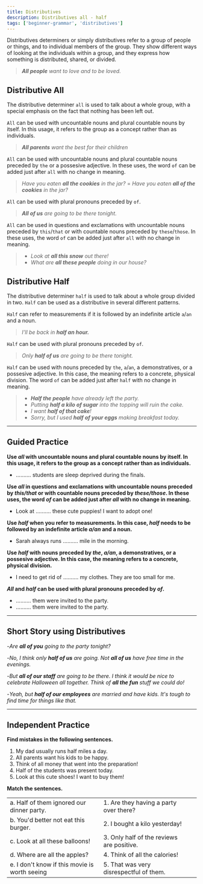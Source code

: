 ```yaml
---
title: Distributives
description: Distributives all - half
tags: ['beginner-grammar', 'distributives']
---
```



Distributives determiners or simply distributives refer to a group of people or things, and to individual members of the group. They show different ways of looking at the individuals within a group, and they express how something is distributed, shared, or divided.

> _**All people** want to love and to be loved._

## Distributive All

The distributive determiner `all` is used to talk about a whole group, with a special emphasis on the fact that nothing has been left out.

`All` can be used with uncountable nouns and plural countable nouns by itself. In this usage, it refers to the group as a concept rather than as individuals.

> _**All parents** want the best for their children_

`All` can be used with uncountable nouns and plural countable nouns preceded by `the` or a possesive adjective. In these uses, the word `of` can be added just after `all` with no change in meaning.

> _Have you eaten **all the cookies** in the jar?_ = _Have you eaten **all of the cookies** in the jar?_

`All` can be used with plural pronouns preceded by `of`.

> _**All of us** are going to be there tonight._

`All` can be used in questions and exclamations with uncountable nouns preceded by `this`/`that` or with countable nouns preceded by `these`/`those`. In these uses, the word `of` can be added just after `all` with no change in meaning.

> - _Look at **all this snow** out there!_
> - _What are **all these people** doing in our house?_

## Distributive Half

The distributive determiner `half` is used to talk about a whole group divided in two. `Half` can be used as a distributive in several different patterns.

`Half` can refer to measurements if it is followed by an indefinite article `a`/`an` and a noun.

> _I'll be back in **half an hour.**_

`Half` can be used with plural pronouns preceded by `of`.

> _Only **half of us** are going to be there tonight._

`Half` can be used with nouns preceded by `the`, `a`/`an`, a demonstratives, or a possesive adjective. In this case, the meaning refers to a concrete, physical division. The word `of` can be added just after `half` with no change in meaning.

> - _**Half the people** have already left the party._
> - _Putting **half a kilo of sugar** into the topping will ruin the cake._
> - _I want **half of that cake**!_
> - _Sorry, but I used **half of your eggs** making breakfast today._

---

## Guided Practice

**Use _all_ with uncountable nouns and plural countable nouns by itself. In this usage, it refers to the group as a concept rather than as individuals.**

- .......... students are sleep deprived during the finals. <InfoTooltip label="All" />

**Use _all_ in questions and exclamations with uncountable nouns preceded by _this/that_ or with countable nouns preceded by _these/those_. In these uses, the word _of_ can be added just after _all_ with no change in meaning.**

- Look at .......... these cute puppies! I want to adopt one! <InfoTooltip label="all" />

**Use _half_ when you refer to measurements. In this case, _half_ needs to be followed by an indefinite article _a/an_ and a noun.**

- Sarah always runs .......... mile in the morning. <InfoTooltip label="half a" />

**Use _half_ with nouns preceded by _the_, _a/an_, a demonstratives, or a possesive adjective. In this case, the meaning refers to a concrete, physical division.**

- I need to get rid of .......... my clothes. They are too small for me. <InfoTooltip label="half (of)" />

**_All_ and _half_ can be used with plural pronouns preceded by _of_.**

- .......... them were invited to the party. <InfoTooltip label="All of" />
- .......... them were invited to the party. <InfoTooltip label="Half of" />

---

## Short Story using Distributives

-_Are **all of you** going to the party tonight?_

-_No, I think only **half of us** are going. Not **all of us** have free time in the evenings._

-_But **all of our staff** are going to be there. I think it would be nice to celebrate Halloween all together. Think of **all the fun** stuff we could do!_

-_Yeah, but **half of our employees** are married and have kids. It's tough to find time for things like that._

---

## Independent Practice

**Find mistakes in the following sentences.**

1. My dad usually runs half miles a day. <InfoTooltip label="a mile" />
2. All parents want his kids to be happy. <InfoTooltip label="their kids" />
3. Think of all money that went into the preparation! <InfoTooltip label="all the money" />
4. Half of the students was present today. <InfoTooltip label="were" />
5. Look at this cute shoes! I want to buy them! <InfoTooltip label="these" />

**Match the sentences.**

|                                               |                                           |                                |
| :-------------------------------------------- | :---------------------------------------- | :----------------------------- |
| a. Half of them ignored our dinner party.     | 1. Are they having a party over there?    | <InfoTooltip label="(a, 5)" /> |
| b. You'd better not eat this burger.          | 2. I bought a kilo yesterday!             | <InfoTooltip label="(b, 4)" /> |
| c. Look at all these balloons!                | 3. Only half of the reviews are positive. | <InfoTooltip label="(c, 1)" /> |
| d. Where are all the apples?                  | 4. Think of all the calories!             | <InfoTooltip label="(d, 2)" /> |
| e. I don't know if this movie is worth seeing | 5. That was very disrespectful of them.   | <InfoTooltip label="(e, 3)" /> |
